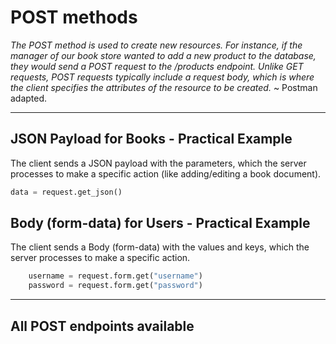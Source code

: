 
# POST methods

_The POST method is used to create new resources. For instance, if the manager of our book store wanted to add a new product to the database, they would send a POST request to the /products endpoint. Unlike GET requests, POST requests typically include a request body, which is where the client specifies the attributes of the resource to be created._ ~ Postman adapted.

---

## JSON Payload for Books - Practical Example

The client sends a JSON payload with the parameters, which the server processes to make a specific action (like adding/editing a book document).

```python filename="post.py" copy
data = request.get_json()
```

## Body (form-data) for Users - Practical Example

The client sends a Body (form-data) with the values and keys, which the server processes to make a specific action.

```python filename="post.py" copy
    username = request.form.get("username")
    password = request.form.get("password")

```

---

## All POST endpoints available

<Cards>
  <Card title="/books" href="api-post/books" />
  <Card title="/books/cart" href="api-post/books-cart" />
  <Card title="/user/signup" href="api-post/user-signup" />
  <Card title="/user/login" href="api-post/user-login" />
  <Card title="/user/confirmation" href="api-post/user-confirmation" />
</Cards>